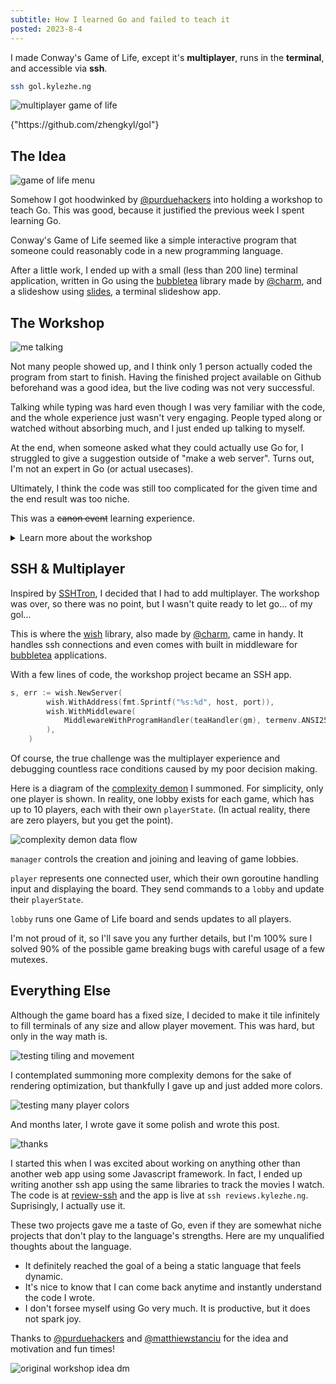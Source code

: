 ```yaml
---
subtitle: How I learned Go and failed to teach it
posted: 2023-8-4
---
```



<Gol width={30} height={60} />

I made Conway's Game of Life, except it's **multiplayer**, runs in the **terminal**, and accessible via **ssh**.

```sh
ssh gol.kylezhe.ng
```

![multiplayer game of life](multiplayer.gif)

<Card>
  <Link title="Code">{"https://github.com/zhengkyl/gol"}</Link>
</Card>

## The Idea

![game of life menu](menu.png)

Somehow I got hoodwinked by [@purduehackers](https://www.purduehackers.com) into holding a workshop to teach Go. This was good, because it justified the previous week I spent learning Go.

Conway's Game of Life seemed like a simple interactive program that someone could reasonably code in a new programming language.

After a little work, I ended up with a small (less than 200 line) terminal application, written in Go using the [bubbletea](https://github.com/charmbracelet/bubbletea) library made by [@charm](https://charm.sh/), and a slideshow using [slides](https://github.com/maaslalani/slides), a terminal slideshow app.

## The Workshop

![me talking](workshop.jpg)

Not many people showed up, and I think only 1 person actually coded the program from start to finish. Having the finished project available on Github beforehand was a good idea, but the live coding was not very successful.

Talking while typing was hard even though I was very familiar with the code, and the whole experience just wasn't very engaging. People typed along or watched without absorbing much, and I just ended up talking to myself.

At the end, when someone asked what they could actually use Go for, I struggled to give a suggestion outside of "make a web server". Turns out, I'm not an expert in Go (or actual usecases).

Ultimately, I think the code was still too complicated for the given time and the end result was too niche.

This was a ~~canon event~~ learning experience.

<details>
<summary className="font-light italic text-stone-500 text-xl">Learn more about the workshop</summary>

<Card>
  <Link title="Event Post">
    {"https://events.purduehackers.com/go-game-of-life-workshop"}
  </Link>
  <Link title="Code">{"https://github.com/zhengkyl/gol/tree/workshop"}</Link>
</Card>

Here is a super brief rundown of all the logic needed for Conway's Game of Life.

```go
package life

func NewBoard(width, height int) [][]bool {
	board := make([][]bool, height)
	for i := range board {
		board[i] = make([]bool, width)
	}
	return board
}

func NextBoard(board [][]bool) [][]bool {
	boardHeight := len(board)
	boardWidth := len(board[0])

	newBoard := NewBoard(boardWidth, boardHeight)

	for y := range board {
		for x, alive := range board[y] {

			neighbors := 0

			for dy := -1; dy <= 1; dy++ {
				for dx := -1; dx <= 1; dx++ {
					if dy == 0 && dx == 0 {
						continue
					}

					ny := (y + dy + boardHeight) % boardHeight
					nx := (x + dx + boardWidth) % boardWidth

					if board[ny][nx] {
						neighbors++
					}
				}
			}

			if alive && (neighbors == 2 || neighbors == 3) {
				newBoard[y][x] = true
			} else if !alive && neighbors == 3 {
				newBoard[y][x] = true
			}

		}
	}

	return newBoard
}
```

You might be thinking that the code could be more efficient. I also felt the urge to optimize especially after reading about some [mind-bending implementations](https://www.jagregory.com/abrash-black-book/#chapter-18-its-a-plain-wonderful-life), but I ran a benchmark first.

The code was **waaaaaaaay** more than fast enough. I guess the real premature optimization was the advancements in hardware made along the way.

</details>

## SSH & Multiplayer

Inspired by [SSHTron](https://github.com/zachlatta/sshtron), I decided that I had to add multiplayer. The workshop was over, so there was no point, but I wasn't quite ready to let go... of my gol...

This is where the [wish](https://github.com/charmbracelet/wish) library, also made by [@charm](https://charm.sh/), came in handy. It handles ssh connections and even comes with built in middleware for [bubbletea](https://github.com/charmbracelet/bubbletea) applications.

With a few lines of code, the workshop project became an SSH app.

```go
s, err := wish.NewServer(
		wish.WithAddress(fmt.Sprintf("%s:%d", host, port)),
		wish.WithMiddleware(
			MiddlewareWithProgramHandler(teaHandler(gm), termenv.ANSI256, gm),
		),
	)
```

Of course, the true challenge was the multiplayer experience and debugging countless race conditions caused by my poor decision making.

Here is a diagram of the [complexity demon](https://grugbrain.dev/) I summoned. For simplicity, only one player is shown. In reality, one lobby exists for each game, which has up to 10 players, each with their own `playerState`. <span text="sm">(In actual reality, there are zero players, but you get the point)</span>.

![complexity demon data flow](chart.png)

<Card className="flex flex-col gap-2">

`manager` controls the creation and joining and leaving of game lobbies.

`player` represents one connected user, which their own goroutine handling input and displaying the board. They send commands to a `lobby` and update their `playerState`.

`lobby` runs one Game of Life board and sends updates to all players.

</Card>

I'm not proud of it, so I'll save you any further details, but I'm 100% sure I solved 90% of the possible game breaking bugs with careful usage of a few mutexes.

## Everything Else

Although the game board has a fixed size, I decided to make it tile infinitely to fill terminals of any size and allow player movement. This was hard, but only in the way math is.

![testing tiling and movement](dev_tiling.gif)

I contemplated summoning more complexity demons for the sake of rendering optimization, but thankfully I gave up and just added more colors.

![testing many player colors](dev_multi.gif)

And months later, I wrote gave it some polish and wrote this post.

![thanks](thanks.gif)

I started this when I was excited about working on anything other than another web app using some Javascript framework. In fact, I ended up writing another ssh app using the same libraries to track the movies I watch. The code is at [review-ssh](https://github.com/zhengkyl/review-ssh) and the app is live at `ssh reviews.kylezhe.ng`. Suprisingly, I actually use it.

These two projects gave me a taste of Go, even if they are somewhat niche projects that don't play to the language's strengths. Here are my unqualified thoughts about the language.

- It definitely reached the goal of a being a static language that feels dynamic.
- It's nice to know that I can come back anytime and instantly understand the code I wrote. 
- I don't forsee myself using Go very much. It is productive, but it does not spark joy.

Thanks to [@purduehackers](https://www.purduehackers.com) and [@matthiewstanciu](https://www.matthewstanciu.com) for the idea and motivation and fun times!

![original workshop idea dm](msg.png)
